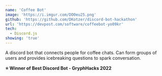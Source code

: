 ```yaml
---
name: 'Coffee Bot'
image: 'https://i.imgur.com/DO0eu25.png'
github: 'https://github.com/DKotzer/discord-bot-hackathon'
url: 'https://devpost.com/software/coffeebot-yo09kr'
tech:
  - Discord.js
showing: 'true'
---
```


A discord bot that connects people for coffee chats. Can form groups of users and provides icebreaking questions to spark conversation.

<strong>⭐ Winner of Best Discord Bot - GryphHacks 2022</strong>
